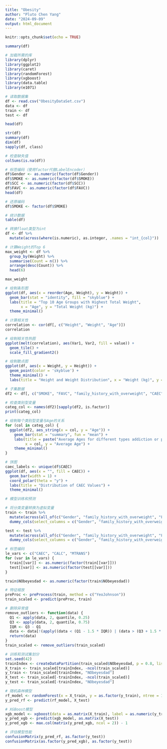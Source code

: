---
title: "Obesity"
author: "Pluto Chen Yang"
date: "2024-09-09"
output: html_document
---

```{r setup, include=FALSE}
knitr::opts_chunk$set(echo = TRUE)
```

```{r}
summary(df)
```

```{r Packages, message=FALSE, warning=FALSE}
# 加载所需的库
library(dplyr)
library(ggplot2)
library(caret)
library(randomForest)
library(xgboost)
library(data.table)
library(e1071)
```

```{r}
# 读取数据集
df <- read.csv("ObesityDataSet.csv")
data <- df
train <- df
test <- df

head(df)
```

```{r}
str(df)
summary(df)
dim(df)
sapply(df, class)
```

```{r}
# 检查缺失值
colSums(is.na(df))
```

```{r}
# 标签编码（使用factor代替LabelEncoder）
df$Gender <- as.numeric(factor(df$Gender))
df$SMOKE <- as.numeric(factor(df$SMOKE))
df$SCC <- as.numeric(factor(df$SCC))
df$FAVC <- as.numeric(factor(df$FAVC))
head(df)
```

```{r}
# 还原编码
df$SMOKE <- factor(df$SMOKE)
```

```{r}
# 统计数据
table(df)
```

```{r}
# 转换float类型为int
df <- df %>%
  mutate(across(where(is.numeric), as.integer, .names = "int_{col}"))
```

```{r}
# 计算Weight的Top 6
max_weight <- df %>%
  group_by(Weight) %>%
  summarise(Count = n()) %>%
  arrange(desc(Count)) %>%
  head(6)

max_weight

```

```{r}
# 绘制条形图
ggplot(df, aes(x = reorder(Age, Weight), y = Weight)) +
  geom_bar(stat = "identity", fill = "skyblue") +
  labs(title = "Top 10 Age Groups with Highest Total Weight",
       x = "Age", y = "Total Weight (kg)") +
  theme_minimal()
```

```{r}
# 计算相关性
correlation <- cor(df[, c("Height", "Weight", "Age")])
correlation
```

```{r}
# 绘制相关性热图
ggplot(melt(correlation), aes(Var1, Var2, fill = value)) +
  geom_tile() +
  scale_fill_gradient2()
```

```{r}
# 绘制散点图
ggplot(df, aes(x = Weight, y = Height)) +
  geom_point(color = 'skyblue') +
  theme_minimal() +
  labs(title = "Height and Weight Distribution", x = "Weight (kg)", y = "Height (cm)")
```

```{r}
# 子集数据
df2 <- df[, c("SMOKE", "FAVC", "family_history_with_overweight", "CAEC", "Age")]
```

```{r}
# 检查类别型变量
categ_col <- names(df2)[sapply(df2, is.factor)]
print(categ_col)
```

```{r}
# 绘制每个类别型变量与Age的关系
for (col in categ_col) {
  ggplot(df2, aes_string(x = col, y = "Age")) +
    geom_bar(stat = "summary", fun = "mean") +
    labs(title = paste("Average Ages for different types addiction or problems in", col, "column"),
         x = col, y = "Average Age") +
    theme_minimal()
}
```

```{r}
# 饼图
caec_labels <- unique(df$CAEC)
ggplot(df, aes(x = "", fill = CAEC)) +
  geom_bar(width = 1) +
  coord_polar(theta = "y") +
  labs(title = "Distribution of CAEC Values") +
  theme_minimal()
```

```{r}
# 模型训练和预测

# 将分类变量转换为虚拟变量
train <- train %>%
  mutate(across(all_of(c("Gender", "family_history_with_overweight", "FAVC", "SMOKE", "SCC")), as.factor)) %>%
  dummy_cols(select_columns = c("Gender", "family_history_with_overweight", "FAVC", "SMOKE", "SCC"), remove_first_dummy = TRUE)

test <- test %>%
  mutate(across(all_of(c("Gender", "family_history_with_overweight", "FAVC", "SMOKE", "SCC")), as.factor)) %>%
  dummy_cols(select_columns = c("Gender", "family_history_with_overweight", "FAVC", "SMOKE", "SCC"), remove_first_dummy = TRUE)

```

```{r}
# 标签编码
le_vars <- c("CAEC", "CALC", "MTRANS")
for (var in le_vars) {
  train[[var]] <- as.numeric(factor(train[[var]]))
  test[[var]] <- as.numeric(factor(test[[var]]))
}

train$NObeyesdad <- as.numeric(factor(train$NObeyesdad))
```

```{r}
# 特征缩放
preProc <- preProcess(train, method = c("YeoJohnson"))
train_scaled <- predict(preProc, train)
```

```{r}
# 删除异常值
remove_outliers <- function(data) {
  Q1 <- apply(data, 2, quantile, 0.25)
  Q3 <- apply(data, 2, quantile, 0.75)
  IQR <- Q3 - Q1
  data <- data[!(apply((data < (Q1 - 1.5 * IQR)) | (data > (Q3 + 1.5 * IQR)), 1, any)),]
  return(data)
}
train_scaled <- remove_outliers(train_scaled)
```

```{r}
# 训练和测试集划分
set.seed(42)
trainIndex <- createDataPartition(train_scaled$NObeyesdad, p = 0.8, list = FALSE)
X_train <- train_scaled[trainIndex, -ncol(train_scaled)]
y_train <- train_scaled[trainIndex, "NObeyesdad"]
X_test <- train_scaled[-trainIndex, -ncol(train_scaled)]
y_test <- train_scaled[-trainIndex, "NObeyesdad"]
```

```{r}
# 随机森林模型
rf_model <- randomForest(x = X_train, y = as.factor(y_train), ntree = 100, maxnodes = 20)
y_pred_rf <- predict(rf_model, X_test)
```

```{r}
# XGBoost模型
xgb_model <- xgboost(data = as.matrix(X_train), label = as.numeric(y_train) - 1, nrounds = 100, max_depth = 20, objective = "multi:softprob")
y_pred_xgb <- predict(xgb_model, as.matrix(X_test))
y_pred_xgb <- max.col(matrix(y_pred_xgb, ncol = 2)) - 1
```

```{r}
# 评估模型性能
confusionMatrix(y_pred_rf, as.factor(y_test))
confusionMatrix(as.factor(y_pred_xgb), as.factor(y_test))
```

